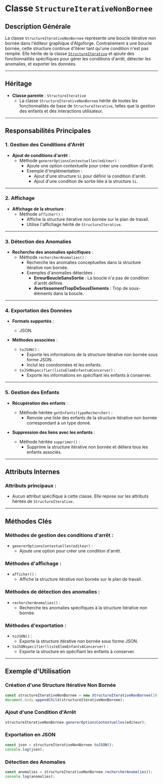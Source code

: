 # Classe `StructureIterativeNonBornee`

## Description Générale

La classe `StructureIterativeNonBornee` représente une boucle itérative non bornée dans l'éditeur graphique d'Algoforge. Contrairement à une boucle bornée, cette structure continue d'itérer tant qu'une condition n'est pas remplie. Elle hérite de la classe [`StructureIterative`](./08_structure_it.mdx) et ajoute des fonctionnalités spécifiques pour gérer les conditions d'arrêt, détecter les anomalies, et exporter les données.

---

## Héritage

-   **Classe parente** : `StructureIterative`
    -   La classe `StructureIterativeNonBornee` hérite de toutes les fonctionnalités de base de `StructureIterative`, telles que la gestion des enfants et des interactions utilisateur.

---

## Responsabilités Principales

### 1. **Gestion des Conditions d'Arrêt**

-   **Ajout de conditions d'arrêt** :
    -   Méthode `genererOptionsContextuelles(editeur)` :
        -   Ajoute une option contextuelle pour créer une condition d'arrêt.
        -   Exemple d'implémentation :
            -   Ajout d'une structure `Si` pour définir la condition d'arrêt.
            -   Ajout d'une condition de sortie liée à la structure `Si`.

---

### 2. **Affichage**

-   **Affichage de la structure** :
    -   Méthode `afficher()` :
        -   Affiche la structure itérative non bornée sur le plan de travail.
        -   Utilise l'affichage hérité de `StructureIterative`.

---

### 3. **Détection des Anomalies**

-   **Recherche des anomalies spécifiques** :
    -   Méthode `rechercherAnomalies()` :
        -   Recherche les anomalies conceptuelles dans la structure itérative non bornée.
        -   Exemples d'anomalies détectées :
            -   **ErreurBoucleSansSortie** : La boucle n'a pas de condition d'arrêt définie.
            -   **AvertissementTropDeSousElements** : Trop de sous-éléments dans la boucle.

---

### 4. **Exportation des Données**

-   **Formats supportés** :

    -   JSON.

-   **Méthodes associées** :
    -   `toJSON()` :
        -   Exporte les informations de la structure itérative non bornée sous forme JSON.
        -   Inclut les coordonnées et les enfants.
    -   `toJSONspecifier(listeElemEnfantsAConcerver)` :
        -   Exporte les informations en spécifiant les enfants à conserver.

---

### 5. **Gestion des Enfants**

-   **Récupération des enfants** :

    -   Méthode héritée `getEnfants(typeRechercher)` :
        -   Renvoie une liste des enfants de la structure itérative non bornée correspondant à un type donné.

-   **Suppression des liens avec les enfants** :
    -   Méthode héritée `supprimer()` :
        -   Supprime la structure itérative non bornée et déliera tous les enfants associés.

---

## Attributs Internes

### Attributs principaux :

-   Aucun attribut spécifique à cette classe. Elle repose sur les attributs hérités de `StructureIterative`.

---

## Méthodes Clés

### Méthodes de gestion des conditions d'arrêt :

-   `genererOptionsContextuelles(editeur)` :
    -   Ajoute une option pour créer une condition d'arrêt.

### Méthodes d'affichage :

-   `afficher()` :
    -   Affiche la structure itérative non bornée sur le plan de travail.

### Méthodes de détection des anomalies :

-   `rechercherAnomalies()` :
    -   Recherche les anomalies spécifiques à la structure itérative non bornée.

### Méthodes d'exportation :

-   `toJSON()` :
    -   Exporte la structure itérative non bornée sous forme JSON.
-   `toJSONspecifier(listeElemEnfantsAConcerver)` :
    -   Exporte la structure en spécifiant les enfants à conserver.

---

## Exemple d'Utilisation

### Création d'une Structure Itérative Non Bornée

```javascript
const structureIterativeNonBornee = new StructureIterativeNonBornee(10, 20);
document.body.appendChild(structureIterativeNonBornee);
```

### Ajout d'une Condition d'Arrêt

```javascript
structureIterativeNonBornee.genererOptionsContextuelles(editeur);
```

### Exportation en JSON

```javascript
const json = structureIterativeNonBornee.toJSON();
console.log(json);
```

### Détection des Anomalies

```javascript
const anomalies = structureIterativeNonBornee.rechercherAnomalies();
console.log(anomalies);
```
